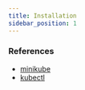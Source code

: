 ```yaml
---
title: Installation
sidebar_position: 1
---
```


### References

- [minikube](https://minikube.sigs.k8s.io/docs/start/?arch=%2Flinux%2Fx86-64%2Fstable%2Fbinary+download)
- [kubectl](https://kubernetes.io/docs/tasks/tools/install-kubectl-linux/)